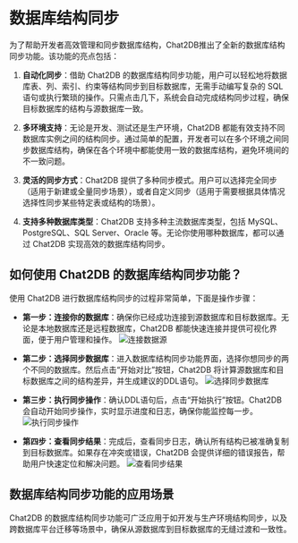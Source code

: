 # 数据库结构同步

为了帮助开发者高效管理和同步数据库结构，Chat2DB推出了全新的数据库结构同步功能。该功能的亮点包括：

1. **自动化同步**：借助 Chat2DB 的数据库结构同步功能，用户可以轻松地将数据库表、列、索引、约束等结构同步到目标数据库，无需手动编写复杂的 SQL 语句或执行繁琐的操作。只需点击几下，系统会自动完成结构同步过程，确保目标数据库的结构与源数据库一致。
   
2. **多环境支持**：无论是开发、测试还是生产环境，Chat2DB 都能有效支持不同数据库实例之间的结构同步。通过简单的配置，开发者可以在多个环境之间同步数据库结构，确保在各个环境中都能使用一致的数据库结构，避免环境间的不一致问题。
   
3. **灵活的同步方式**：Chat2DB 提供了多种同步模式。用户可以选择完全同步（适用于新建或全量同步场景），或者自定义同步（适用于需要根据具体情况选择性同步某些特定表或结构的场景）。
   
4. **支持多种数据库类型**：Chat2DB 支持多种主流数据库类型，包括 MySQL、PostgreSQL、SQL Server、Oracle 等。无论你使用哪种数据库，都可以通过 Chat2DB 实现高效的数据库结构同步。

## 如何使用 Chat2DB 的数据库结构同步功能？

使用 Chat2DB 进行数据库结构同步的过程非常简单，下面是操作步骤：

- **第一步：连接你的数据库**：确保你已经成功连接到源数据库和目标数据库。无论是本地数据库还是远程数据库，Chat2DB 都能快速连接并提供可视化界面，便于用户管理和操作。
   ![连接数据源](/image/plugins/schemas1.jpeg)
   
- **第二步：选择同步数据库**：进入数据库结构同步功能界面，选择你想同步的两个不同的数据库。然后点击“开始对比”按钮，Chat2DB 将计算源数据库和目标数据库之间的结构差异，并生成建议的DDL语句。
   ![选择同步数据库](/image/plugins/schemas2.png)
   
- **第三步：执行同步操作**：确认DDL语句后，点击“开始执行”按钮。Chat2DB 会自动开始同步操作，实时显示进度和日志，确保你能监控每一步。
   ![执行同步操作](/image/plugins/schemas3.jpeg)
   
- **第四步：查看同步结果**：完成后，查看同步日志，确认所有结构已被准确复制到目标数据库。如果存在冲突或错误，Chat2DB 会提供详细的错误报告，帮助用户快速定位和解决问题。
   ![查看同步结果](/image/plugins/schemas4.jpeg)

## 数据库结构同步功能的应用场景

Chat2DB 的数据库结构同步功能可广泛应用于如开发与生产环境结构同步，以及跨数据库平台迁移等场景中，确保从源数据库到目标数据库的无缝过渡和一致性。